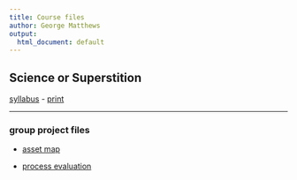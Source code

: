 ```yaml
---
title: Course files
author: George Matthews
output:
  html_document: default
---
```


## Science or Superstition
[syllabus](PYDI-2710-SP-2020.html)
- [print](PYDI-2710-SP-2020.pdf)

***
### group project files

- [asset map](asset-map.pdf)

- [process evaluation](process-eval.pdf)
